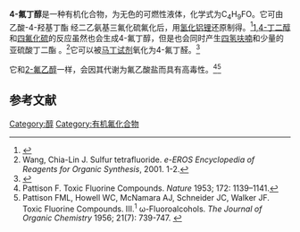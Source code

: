 {{Chembox 
| OtherNames = 4-氟丁-1-醇<br>4-氟-1-丁醇<br>4-氟正丁醇
| ImageFile1 = 4-Fluorobutanol_structure.png
| ImageSize1 = 160px
|Section1={{Chembox Identifiers 
| InChI = 1S/C4H9FO/c5-3-1-2-4-6/h6H,1-4H2
| InChIKey = SHOBGSRUFRALBO-UHFFFAOYSA-N
| SMILES = C(CCF)CO
| CASNo_Ref = {{cascite|correct|CAS}}
| CASNo = 372-93-0
| ChemSpiderID = 9372
| UNII = 
| PubChem = 9755 
}} 
|Section2={{Chembox Properties
| C=4 | H=9 | F=1 | O=1
| Density =
| MeltingPtC = 
| BoilingPtC = 129.3
| Solubility = 8 g·L<sup>−1</sup>（25 °C）<ref>Calculated using Advanced Chemistry Development (ACD/Labs) Software V11.02 (© 1994-2020 ACD/Labs). Retrieved from SciFinder. [2020-11-30].</ref>
 }} 
|Section7={{Chembox Hazards
| GHSPictograms = {{GHS02}}{{GHS07}}
| GHSSignalWord = 警告
| HPhrases = {{H-phrases|226|315|319|335}}
| PPhrases = {{P-phrases|210|233|240|241|242|243|261|264|271|280|302+352|303+361+353|304+340|305+351+338|312|321|332+313|337+313|362|370+378|403+233|403+235|405|501}} 
| LD50 = 0.9 mg·kg<sup>−1</sup>(mouse, injected IP or SC)
 }} 
|Section8={{Chembox Related
| OtherCpds = 
 }}
}}

'''4-氟丁醇'''是一种有机化合物，为无色的可燃性液体，化学式为C<sub>4</sub>H<sub>9</sub>FO。它可由乙酸-4-羟基丁酯<!-- CAS 35435-68-8 -->经二乙氨基三氟化硫氟化后，用[[氢化铝锂|氢化铝锂]]还原制得。<ref>{{cite journal|journal=Chemical Communications|issue=31|language=en|issn=1359-7345|date=2005|pages=3983|doi=10.1039/b506635b|url=http://xlink.rsc.org/?DOI=b506635b|title=A novel fluorinated erythromycin antibiotic|accessdate=2020-11-30|author=Rebecca J. M. Goss, Hui Hong}}</ref>[[1,4-丁二醇|1,4-丁二醇]]和[[四氟化硫|四氟化硫]]的反应虽然也会生成4-氟丁醇，但是也会同时产生[[四氢呋喃|四氢呋喃]]和少量的亚硫酸丁二酯<!-- 环状结构，丁烷的两头连接SO3的两个氧 -->。<ref>Wang, Chia-Lin J. Sulfur tetrafluoride. ''e-EROS Encyclopedia of Reagents for Organic Synthesis'', 2001. 1-2.</ref>它可以被[[戴斯－马丁氧化剂|马丁试剂]]氧化为4-氟丁醛。<ref>{{cite journal|journal=Journal of Medicinal Chemistry|volume=62|issue=2|language=en|issn=0022-2623|date=2019-01-24|pages=893–907|doi=10.1021/acs.jmedchem.8b01609|url=https://pubs.acs.org/doi/10.1021/acs.jmedchem.8b01609|title=Development of Novel Quinoxaline-Based κ-Opioid Receptor Agonists for the Treatment of Neuroinflammation|accessdate=2020-11-30|author=Giovanni Tangherlini, Dmitrii V. Kalinin, Dirk Schepmann, Tao Che, Nadine Mykicki, Sonja Ständer, Karin Loser, Bernhard Wünsch}}</ref>

它和[[2-氟乙醇|2-氟乙醇]]一样，会因其代谢为氟乙酸盐而具有高毒性。<ref>Pattison F. Toxic Fluorine Compounds. ''Nature'' 1953; 172: 1139–1141.{{doi|10.1038/1721139a0}}</ref><ref>Pattison FML, Howell WC, McNamara AJ, Schneider JC, Walker JF. Toxic Fluorine Compounds. III.<sup>1</sup> ω-Fluoroalcohols. ''The Journal of Organic Chemistry'' 1956; 21(7): 739-747. {{doi|10.1021/jo01113a006}}</ref>

==参考文献==
{{Reflist}}

[[Category:醇|Category:醇]]
[[Category:有机氟化合物|Category:有机氟化合物]]
